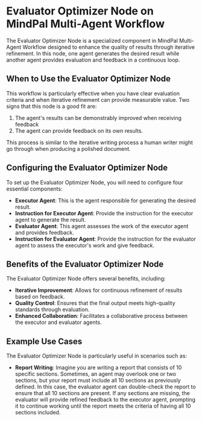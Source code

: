 # Evaluator Optimizer Node on MindPal Multi-Agent Workflow



The Evaluator Optimizer Node is a specialized component in MindPal Multi-Agent Workflow designed to enhance the quality of results through iterative refinement. In this node, one agent generates the desired result while another agent provides evaluation and feedback in a continuous loop.

## When to Use the Evaluator Optimizer Node



This workflow is particularly effective when you have clear evaluation criteria and when iterative refinement can provide measurable value. Two signs that this node is a good fit are:

1. The agent's results can be demonstrably improved when receiving feedback
2. The agent can provide feedback on its own results.

This process is similar to the iterative writing process a human writer might go through when producing a polished document.

## Configuring the Evaluator Optimizer Node



To set up the Evaluator Optimizer Node, you will need to configure four essential components:

- **Executor Agent**: This is the agent responsible for generating the desired result.
- **Instruction for Executor Agent**: Provide the instruction for the executor agent to generate the result.
- **Evaluator Agent**: This agent assesses the work of the executor agent and provides feedback.
- **Instruction for Evaluator Agent**: Provide the instruction for the evaluator agent to assess the executor's work and give feedback.

## Benefits of the Evaluator Optimizer Node



The Evaluator Optimizer Node offers several benefits, including:

- **Iterative Improvement**: Allows for continuous refinement of results based on feedback.
- **Quality Control**: Ensures that the final output meets high-quality standards through evaluation.
- **Enhanced Collaboration**: Facilitates a collaborative process between the executor and evaluator agents.

## Example Use Cases



The Evaluator Optimizer Node is particularly useful in scenarios such as:

- **Report Writing**: Imagine you are writing a report that consists of 10 specific sections. Sometimes, an agent may overlook one or two sections, but your report must include all 10 sections as previously defined. In this case, the evaluator agent can double-check the report to ensure that all 10 sections are present. If any sections are missing, the evaluator will provide refined feedback to the executor agent, prompting it to continue working until the report meets the criteria of having all 10 sections included.